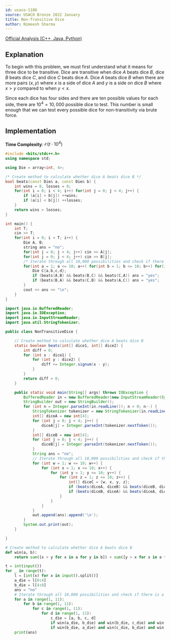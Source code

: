 ```yaml
---
id: usaco-1180
source: USACO Bronze 2022 January
title: Non-Transitive Dice
author: Nimeesh Sharma
---
```


[Official Analysis (C++, Java, Python)](http://www.usaco.org/current/data/sol_prob2_bronze_jan22.html)

## Explanation

To begin with this problem, we must first understand what it means for three dice to be transitive. Dice are transitive when dice $A$ beats dice $B$, dice $B$ beats dice $C$, and dice $C$ beats dice $A$. Dice $A$ beats dice $B$ when there are more pairs $(x, y)$ where $x$ is a side of dice $A$ and $y$ is a side on dice $B$ where $x > y$ compared to when $y < x$.

Since each dice has four sides and there are ten possible values for each side, there are $10^4 = 10,000$ possible dice to test. This number is small enough that we can test every possible dice for non-transitivity via brute force.

## Implementation

**Time Complexity**: $\mathcal{O}(t \cdot 10^4)$

<LanguageSection>
<CPPSection>

```cpp
#include <bits/stdc++.h>
using namespace std;

using Die = array<int, 4>;

/* Create method to calculate whether dice A beats dice B */
bool beats(const Die& a, const Die& b) {
	int wins = 0, losses = 0;
	for(int i = 0; i < 4; i++) for(int j = 0; j < 4; j++) {
		if (a[i] > b[j]) ++wins;
		if (a[i] < b[j]) ++losses;
	}
	return wins > losses;
}

int main() {
	int T;
	cin >> T;
	for(int i = 0; i < T; i++) {
		Die A, B;
		string ans = "no";
		for(int j = 0; j < 4; j++) cin >> A[j];
		for(int j = 0; j < 4; j++) cin >> B[j];
		/* Iterate through all 10,000 possibilities and check if there is a possible transitive dice */
		for(int a = 1; a <= 10; a++) for(int b = 1; b <= 10; b++) for(int c = 1; c <= 10; c++) for(int d = 1; d <= 10; d++) {
			Die C{a,b,c,d};
			if (beats(A,B) && beats(B,C) && beats(C,A)) ans = "yes";
			if (beats(B,A) && beats(C,B) && beats(A,C)) ans = "yes";
		}
		cout << ans << "\n";
	}
}
```

</CPPSection>
<JavaSection>

```java
import java.io.BufferedReader;
import java.io.IOException;
import java.io.InputStreamReader;
import java.util.StringTokenizer;

public class NonTransitiveDice {

	// Create method to calculate whether dice A beats dice B
	static boolean beats(int[] dice1, int[] dice2) {
        int diff = 0;
        for (int x : dice1) {
            for (int y : dice2) {
                diff += Integer.signum(x - y);
            }
        }
        return diff > 0;
    }

    public static void main(String[] args) throws IOException {
        BufferedReader in = new BufferedReader(new InputStreamReader(System.in));
        StringBuilder out = new StringBuilder();
        for (int n = Integer.parseInt(in.readLine()); n > 0; n--) {
            StringTokenizer tokenizer = new StringTokenizer(in.readLine());
            int[] diceA = new int[4];
            for (int j = 0; j < 4; j++) {
                diceA[j] = Integer.parseInt(tokenizer.nextToken());
            }
            int[] diceB = new int[4];
            for (int j = 0; j < 4; j++) {
                diceB[j] = Integer.parseInt(tokenizer.nextToken());
            }
            String ans = "no";
            // Iterate through all 10,000 possibilities and check if there is a possible transitive dice
			for (int w = 1; w <= 10; w++) {
                for (int x = 1; x <= 10; x++) {
                    for (int y = 1; y <= 10; y++) {
                        for (int z = 1; z <= 10; z++) {
                            int[] diceC = {w, x, y, z};
                            if (beats(diceA, diceB) && beats(diceB, diceC) && beats(diceC, diceA)) ans = "yes";
                            if (beats(diceB, diceA) && beats(diceA, diceC) && beats(diceC, diceB)) ans = "yes";
                        }
                    }
                }
            }
            out.append(ans).append('\n');
        }
        System.out.print(out);
    }

}
```

</JavaSection>
<PySection>

```py
# Create method to calculate whether dice A beats dice B
def win(a, b):
    return sum([x > y for x in a for y in b]) > sum([y > x for x in a for y in b])

t = int(input())
for _ in range(t):
    l = [int(x) for x in input().split()]
    a_die = l[0:4]
    b_die = l[4:8]
	ans = "no"
	# Iterate through all 10,000 possibilities and check if there is a possible transitive dice
    for a in range(1, 11):
        for b in range(1, 11):
            for c in range(1, 11):
                for d in range(1, 11):
                    c_die = [a, b, c, d]
                    if win(a_die, b_die) and win(b_die, c_die) and win(c_die, a_die): ans = "yes"
                    if win(b_die, a_die) and win(c_die, b_die) and win(a_die, c_die): ans = "yes"
	print(ans)
```

</PySection>
</LanguageSection>
